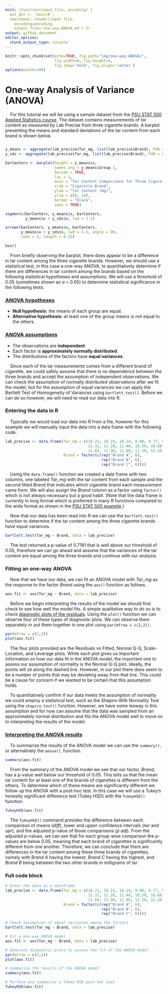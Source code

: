 ```yaml
---
knit: (function(input_file, encoding) {
  out_dir <- 'docs/R';
  rmarkdown::render(input_file,
    encoding=encoding,
    output_file='one-way-ANOVA.md') })
output: github_document
editor_options:
  chunk_output_type: console
---
```

  
```r
knitr::opts_chunk$set(echo=TRUE, fig.path="img/one-way-ANOVA/",
                      fig.width=6, fig.height=4,
                      fig.show='hold', fig.align='center')
options(width=100)
```

# One-way Analysis of Variance (ANOVA)

&nbsp;&nbsp;&nbsp;&nbsp;For this tutorial we will be using a sample dataset from the [PSU STAT 500 Applied Statistics course](https://online.stat.psu.edu/stat500/lesson/10/10.1). The dataset contains measurements of tar content as measured by Lab Precise from three cigarette brands. A barplot presenting the means and standard deviations of the tar content from each brand is shown below.

```r

```

```r
y_means <- aggregate(lab_precise$Tar_mg, list(lab_precise$Brand), FUN = mean)
y_sds <- aggregate(lab_precise$Tar_mg, list(lab_precise$Brand), FUN = sd)

barCenters <- barplot(height = y_means$x,
                      names.arg = y_means$Group.1,
                      beside = TRUE,
                      las = 1,
                      main = "Tar Content Comparisons for Three Cigarette Brands",
                      xlab = "Cigarette Brand",
                      ylab = "Tar Content (mg)",
                      ylim = c(0, 14),
                      border = "black",
                      axes = TRUE)

segments(barCenters, y_means$x, barCenters,
         y_means$x + y_sds$x, lwd = 1.5)

arrows(barCenters, y_means$x, barCenters,
       y_means$x + y_sds$x, lwd = 1.5, angle = 90,
       code = 3, length = 0.15)

box()
```

&nbsp;&nbsp;&nbsp;&nbsp;From briefly observing the barplot, there does appear to be a difference in tar content among the three cigarette brands. However, we should use a statistical test, in this case a one-way ANOVA, to quantitatively determine if there are differences in tar content among the brands based on the following statistical hypotheses and assumptions. We will use a threshold of 0.05 (sometimes shown as &alpha; = 0.05) to determine statistical significance in the following tests.

### [ANOVA hypotheses](https://online.stat.psu.edu/stat500/lesson/10/10.2)

- **Null hypothesis:** the means of each group are equal.  
- **Alternative hypothesis:** at least one of the group means is not equal to the others.

### [ANOVA assumptions](https://online.stat.psu.edu/stat500/lesson/10/10.2/10.2.1)

- The observations are **independent**.
- Each factor is **approximately normally distributed**.
- The distributions of the factors have **equal variances**.

&nbsp;&nbsp;&nbsp;&nbsp;Since each of the tar measurements comes from a different brand of cigarette, we could safely assume that there is no dependence between the three brands and accept the assumption of independent observations. We can check the assumption of normally distributed observations after we fit the model, but for the assumption of equal variances we can apply the Bartlett Test of Homogeneity of Variances using `bartlett.test()`. Before we can do so however, we will need to read our data into R.

### Entering the data in R

&nbsp;&nbsp;&nbsp;&nbsp;Typically we would load our data into R from a file, however for this example we will manually input the data into a data frame with the following code.

```r
lab_precise <- data.frame(Tar_mg = c(10.21, 10.25, 10.24, 9.80, 9.77, 9.73,
                                     11.32, 11.20, 11.40, 10.50, 10.68, 10.90,
                                     11.60, 11.90, 11.80, 12.30, 12.20, 12.20),
                          Brand = factor(c(rep("Brand A", 6),
                                           rep("Brand B", 6),
                                           rep("Brand C", 6))))
```

&nbsp;&nbsp;&nbsp;&nbsp;Using the `data.frame()` function we created a data frame with two columns, one labeled *Tar_mg* with the tar content from each sample and the second titled *Brand* that indicates which cigarette brand each measurement came from. We will also assign the *Brand* column as a factor using `factor()` which is not always necessary but a good habit.  (Note that the data frame is currently in long format which is preferred in many R functions compared to the wide format as shown in the [PSU STAT 500 example](https://online.stat.psu.edu/stat500/lesson/10/10.1).)

&nbsp;&nbsp;&nbsp;&nbsp;Now that our data has been read into R we can use the `bartlett.test()` function to determine if the tar content among the three cigarette brands have equal variances.

```r
bartlett.test(Tar_mg ~ Brand, data = lab_precise)
```

&nbsp;&nbsp;&nbsp;&nbsp;The test returned a p-value of 0.7191 that is well above our threshold of 0.05, therefore we can go ahead and assume that the variances of the tar content are equal among the three brands and continue with our analysis.

### Fitting an one-way ANOVA

&nbsp;&nbsp;&nbsp;&nbsp;Now that we have our data, we can fit an ANOVA model with *Tar_mg* as the response to the factor *Brand* using the `aov()` function as follows.

```r
aov.fit <- aov(Tar_mg ~ Brand, data = lab_precise)
```

&nbsp;&nbsp;&nbsp;&nbsp;Before we begin interpreting the results of the model we should first check to see how well the model fits. A simple qualitative way to do so is to check [diagnostic plots of the residuals](https://online.stat.psu.edu/stat462/node/117/). Using the `plot()` function we can observe four of these types of diagnostic plots. We can observe them separately or put them together in one plot using `par(mfrow = c(2,2))`.

```r
par(mfrow = c(2,2))
plot(aov.fit)
```

&nbsp;&nbsp;&nbsp;&nbsp;The four plots provided are the Residuals vs Fitted, Normal Q-Q, Scale-Location, and Leverage plots. While each plot gives us important information on how our data fit in the ANOVA model, the important one to assess our assumption of normality is the Normal Q-Q plot. Ideally, the points will sit along the dashed line. However, in our plot there does seem to be a number of points that may be deviating away from that line. This could be a cause for concern if we wanted to be certain that this assumption holds.  

&nbsp;&nbsp;&nbsp;&nbsp;To quantitatively confirm if our data meets the assumption of normality we could employ a statistical test, such as the Shapiro-Wilk Normality Test using the `shapiro.test()` function. However, we have some leeway in this assumption and for now can assume that the data was sampled from an approximately normal distribution and fits the ANOVA model well to move on to interpreting the results of the model.

### [Interpreting the ANOVA results](https://online.stat.psu.edu/stat485/lesson/12/12.2)

&nbsp;&nbsp;&nbsp;&nbsp;To summarize the results of the ANOVA model we can use the `summary()`, or alternatively the `anova()`, function.

```r
summary(aov.fit)
```

&nbsp;&nbsp;&nbsp;&nbsp;From the summary of the ANOVA model we see that our factor, *Brand*, has a p-value well below our threshold of 0.05. This tells us that the mean tar content for at least one of the brands of cigarettes is different from the others. To determine which of these means are significantly different we follow up the ANOVA with a post-hoc test. In this case we will use a Tukey's honestly significant difference test (Tukey HSD) with the `TukeyHSD()` function.

```r
TukeyHSD(aov.fit)
```

&nbsp;&nbsp;&nbsp;&nbsp;The `TukeyHSD()` command provides the difference between each comparison of means (*diff*), lower and upper confidence intervals (*lwr* and *upr*), and the adjusted p-value of those comparisons (*p adj*). From the adjusted p-values, we can see that for each group-wise comparison the p-values are below 0.05, meaning that each brand of cigarettes is significantly different from one another. Therefore, we can conclude that there are differences in the tar content among these three brands of cigarettes, namely with *Brand A* having the lowest, *Brand C* having the highest, and *Brand B* being between the two other brands in milligrams of tar.

### Full code block

```r
# Enter the data as a dataframe
lab_precise <- data.frame(Tar_mg = c(10.21, 10.25, 10.24, 9.80, 9.77, 9.73,
                                     11.32, 11.20, 11.40, 10.50, 10.68, 10.90,
                                     11.60, 11.90, 11.80, 12.30, 12.20, 12.20),
                          Brand = factor(c(rep("Brand A", 6),
                                           rep("Brand B", 6),
                                           rep("Brand C", 6))))

# Check assumption of equal variances among the factors
bartlett.test(Tar_mg ~ Brand, data = lab_precise)

# Fit a one-way ANOVA model
aov.fit <- aov(Tar_mg ~ Brand, data = lab_precise)

# Generate diagnostic plots to assess the fit of the ANOVA model
par(mfrow = c(2,2))
plot(aov.fit)

# Summarize the results of the ANOVA model
summary(aov.fit)

# Perform and summarize a Tukey HSD post-hoc test
TukeyHSD(aov.fit)
```
